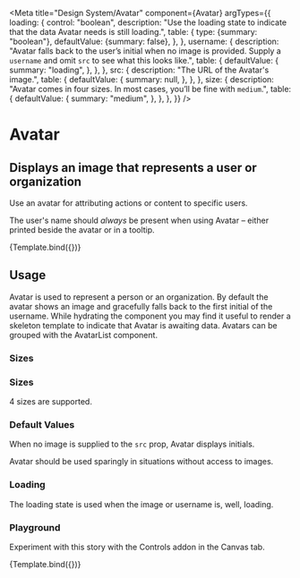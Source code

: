 

<Meta
    title="Design System/Avatar"
    component={Avatar}
    argTypes={{
        loading: {
            control: "boolean",
            description:
                "Use the loading state to indicate that the data Avatar needs is still loading.",
            table: {
                type: {summary: "boolean"},
                defaultValue: {summary: false},
            },
        },
        username: {
            description:
                "Avatar falls back to the user’s initial when no image is provided. Supply a `username` and omit `src` to see what this looks like.",
            table: {
                defaultValue: {
                    summary: "loading",
                },
            },
        },
        src: {
            description: "The URL of the Avatar's image.",
            table: {
                defaultValue: {
                    summary: null,
                },
            },
        },
        size: {
            description:
                "Avatar comes in four sizes. In most cases, you’ll be fine with `medium`.",
            table: {
                defaultValue: {
                    summary: "medium",
                },
            },
        },
    }}
/>

# Avatar

## Displays an image that represents a user or organization

Use an avatar for attributing actions or content to specific users.

The user's name should _always_ be present when using Avatar – either printed beside the avatar or in a tooltip.


<Canvas>
    <Story
        name="standard"
        args={{
            size: "large",
            username: "Tom Coleman",
            src: "https://avatars2.githubusercontent.com/u/132554",
        }}
    >
        {Template.bind({})}
    </Story>
</Canvas>

<ArgsTable story="standard"/>

## Usage

Avatar is used to represent a person or an organization. By default the avatar shows an image and gracefully falls back to the first initial of the username. While hydrating the component you may find it useful to render a skeleton template to indicate that Avatar is awaiting data. Avatars can be grouped with the AvatarList component.

### Sizes

### Sizes

4 sizes are supported.

<Story name="sizes">
    <div>
        <Avatar
            size="large"
            username="Tom Coleman"
            src="https://avatars2.githubusercontent.com/u/132554"
        />
        <Avatar
            size="medium"
            username="Tom Coleman"
            src="https://avatars2.githubusercontent.com/u/132554"
        />
        <Avatar
            size="small"
            username="Tom Coleman"
            src="https://avatars2.githubusercontent.com/u/132554"
        />
        <Avatar
            size="tiny"
            username="Tom Coleman"
            src="https://avatars2.githubusercontent.com/u/132554"
        />
    </div>
</Story>

### Default Values

When no image is supplied to the `src` prop, Avatar displays initials.

Avatar should be used sparingly in situations without access to images.

<Story name="initials">
    <div>
        <Avatar username="Tom Coleman"/>
        <Avatar username="Dominic Nguyen"/>
        <Avatar username="Kyle Suss"/>
        <Avatar username="Michael Shilman"/>
    </div>
</Story>

### Loading

The loading state is used when the image or username is, well, loading.

<Story name="loading">
    <div>
        <Avatar size="large" loading/>
        <Avatar size="medium" loading/>
        <Avatar size="small" loading/>
        <Avatar size="tiny" loading/>
    </div>
</Story>

### Playground

Experiment with this story with the Controls addon in the Canvas tab.

<Canvas>
    <Story
        name="controls"
        args={{
            loading: false,
            size: "tiny",
            username: "Dominic Nguyen",
            src: "https://avatars2.githubusercontent.com/u/263385",
        }}
    >
        {Template.bind({})}
    </Story>
</Canvas>
